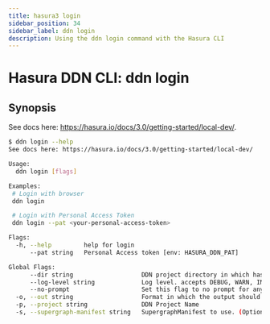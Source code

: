 ```yaml
---
title: hasura3 login
sidebar_position: 34
sidebar_label: ddn login
description: Using the ddn login command with the Hasura CLI
---
```


# Hasura DDN CLI: ddn login 

## Synopsis
See docs here: https://hasura.io/docs/3.0/getting-started/local-dev/.

```bash
$ ddn login --help
See docs here: https://hasura.io/docs/3.0/getting-started/local-dev/

Usage:
  ddn login [flags]

Examples:
 # Login with browser
 ddn login

 # Login with Personal Access Token
 ddn login --pat <your-personal-access-token>

Flags:
  -h, --help         help for login
      --pat string   Personal Access token [env: HASURA_DDN_PAT]

Global Flags:
      --dir string                   DDN project directory in which hasura.yaml is present (default ".")
      --log-level string             Log level. accepts DEBUG, WARN, INFO, ERROR, FATAL (default "INFO")
      --no-prompt                    Set this flag to no prompt for anything, the command fails if any input is missing
  -o, --out string                   Format in which the output should be printed, accepts table, json and yaml (default "table")
  -p, --project string               DDN Project Name
  -s, --supergraph-manifest string   SupergraphManifest to use. (Optional. DefaultSupergraphManifest used  if not provided)
```

